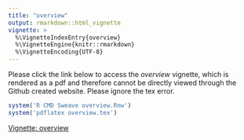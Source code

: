 ```yaml
---
title: "overview"
output: rmarkdown::html_vignette
vignette: >
  %\VignetteIndexEntry{overview}
  %\VignetteEngine{knitr::rmarkdown}
  %\VignetteEncoding{UTF-8}
---
```


Please click the link below to access the *overview* vignette, which is rendered as a pdf and therefore cannot be directly viewed through the Github created website. Please ignore the tex error.

```r
system('R CMD Sweave overview.Rnw')
system('pdflatex overview.tex')
```

<!--- <iframe src="overview.pdf"/> -->

[Vignette: overview](overview.pdf){target="_blank"}

